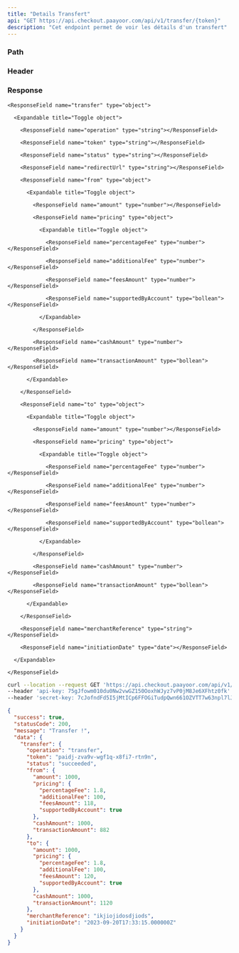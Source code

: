 ```yaml
---
title: "Details Transfert"
api: "GET https://api.checkout.paayoor.com/api/v1/transfer/{token}"
description: "Cet endpoint permet de voir les détails d'un transfert"
---
```


### Path

<ParamField path="token" type="string" required></ParamField>

### Header

<ParamField header="api-key" type="string" required></ParamField>

<ParamField header="secret-key" type="string" required></ParamField>

### Response

<ResponseField name="success" type="boolean"></ResponseField>

<ResponseField name="statusCode" type="number"></ResponseField>

<ResponseField name="message" type="string"></ResponseField>

<ResponseField name="data" type="object">

  <Expandable title="Toggle object">

    <ResponseField name="transfer" type="object">

      <Expandable title="Toggle object">

        <ResponseField name="operation" type="string"></ResponseField>

        <ResponseField name="token" type="string"></ResponseField>

        <ResponseField name="status" type="string"></ResponseField>

        <ResponseField name="redirectUrl" type="string"></ResponseField>

        <ResponseField name="from" type="object">

          <Expandable title="Toggle object">

            <ResponseField name="amount" type="number"></ResponseField>

            <ResponseField name="pricing" type="object">

              <Expandable title="Toggle object">

                <ResponseField name="percentageFee" type="number"></ResponseField>

                <ResponseField name="additionalFee" type="number"></ResponseField>

                <ResponseField name="feesAmount" type="number"></ResponseField>

                <ResponseField name="supportedByAccount" type="bollean"></ResponseField>

              </Expandable>

            </ResponseField>

            <ResponseField name="cashAmount" type="number"></ResponseField>

            <ResponseField name="transactionAmount" type="bollean"></ResponseField>

          </Expandable>

        </ResponseField>

        <ResponseField name="to" type="object">

          <Expandable title="Toggle object">

            <ResponseField name="amount" type="number"></ResponseField>

            <ResponseField name="pricing" type="object">

              <Expandable title="Toggle object">

                <ResponseField name="percentageFee" type="number"></ResponseField>

                <ResponseField name="additionalFee" type="number"></ResponseField>

                <ResponseField name="feesAmount" type="number"></ResponseField>

                <ResponseField name="supportedByAccount" type="bollean"></ResponseField>

              </Expandable>

            </ResponseField>

            <ResponseField name="cashAmount" type="number"></ResponseField>

            <ResponseField name="transactionAmount" type="bollean"></ResponseField>

          </Expandable>

        </ResponseField>

        <ResponseField name="merchantReference" type="string"></ResponseField>

        <ResponseField name="initiationDate" type="date"></ResponseField>

      </Expandable>

    </ResponseField>

  </Expandable>

</ResponseField>

<RequestExample>

```bash Example Request
curl --location --request GET 'https://api.checkout.paayoor.com/api/v1/transfer/{token}' \
--header 'api-key: 75gJfowm010du0Nw2vwGZ150OoxhWJyz7vP0jM8Je6XFhtz0fk' \
--header 'secret-key: 7cJofndFd5I5jMtICp6FFOGiTudpQwn661OZVTT7w63npl7lJ1'
```

</RequestExample>

<ResponseExample>

```json Response
{
  "success": true,
  "statusCode": 200,
  "message": "Transfer !",
  "data": {
    "transfer": {
      "operation": "transfer",
      "token": "paidj-zva9v-wgf1q-x8fi7-rtn9n",
      "status": "succeeded",
      "from": {
        "amount": 1000,
        "pricing": {
          "percentageFee": 1.8,
          "additionalFee": 100,
          "feesAmount": 118,
          "supportedByAccount": true
        },
        "cashAmount": 1000,
        "transactionAmount": 882
      },
      "to": {
        "amount": 1000,
        "pricing": {
          "percentageFee": 1.8,
          "additionalFee": 100,
          "feesAmount": 120,
          "supportedByAccount": true
        },
        "cashAmount": 1000,
        "transactionAmount": 1120
      },
      "merchantReference": "ikjiojidosdjiods",
      "initiationDate": "2023-09-20T17:33:15.000000Z"
    }
  }
}
```

</ResponseExample>
